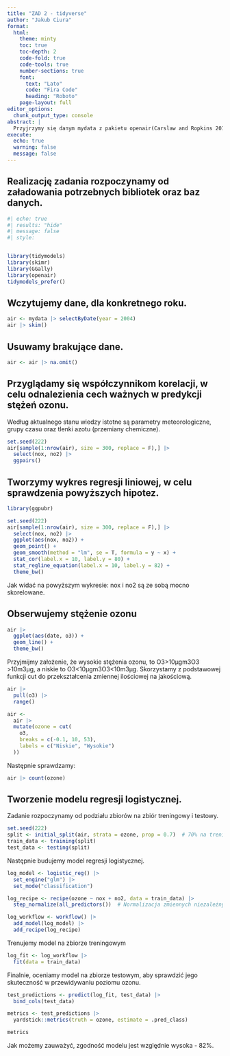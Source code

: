 ```yaml
---
title: "ZAD 2 - tidyverse"
author: "Jakub Ciura"
format: 
  html:
    theme: minty            
    toc: true                 
    toc-depth: 2              
    code-fold: true           
    code-tools: true          
    number-sections: true     
    font:                     
      text: "Lato"            
      code: "Fira Code"       
      heading: "Roboto"       
    page-layout: full        
editor_options: 
  chunk_output_type: console
abstract: |
  Przyjrzymy się danym mydata z pakietu openair(Carslaw and Ropkins 2012). Na podstawie tego zbioru danych spróbujemy zbudować model klasyfikacji. Będzie on przewidywał, czy stężenia ozonu było wysokie, czy było niskie. Zanim zdefiniujemy co oznacza “wysokie” i “niskie” przyjrzymy się zestawowi naszych danych.
execute:
  echo: true                 
  warning: false             
  message: false             
---
```


## Realizację zadania rozpoczynamy od załadowania potrzebnych bibliotek oraz baz danych.
```r
#| echo: true
#| results: "hide"
#| message: false
#| style:


library(tidymodels) 
library(skimr) 
library(GGally) 
library(openair) 
tidymodels_prefer()
```


## Wczytujemy dane, dla konkretnego roku.
```r
air <- mydata |> selectByDate(year = 2004) 
air |> skim()
```


## Usuwamy brakujące dane.
```r
air <- air |> na.omit()
```


## Przyglądamy się współczynnikom korelacji, w celu odnalezienia cech ważnych w predykcji stężeń ozonu.
Według aktualnego stanu wiedzy istotne są parametry meteorologiczne, grupy czasu oraz tlenki azotu (przemiany chemiczne).
```r
set.seed(222)
air[sample(1:nrow(air), size = 300, replace = F),] |> 
  select(nox, no2) |> 
  ggpairs()

```

## Tworzymy wykres regresji liniowej, w celu sprawdzenia powyższych hipotez.

```r
library(ggpubr)

set.seed(222)
air[sample(1:nrow(air), size = 300, replace = F),] |> 
  select(nox, no2) |> 
  ggplot(aes(nox, no2)) +
  geom_point() +
  geom_smooth(method = "lm", se = T, formula = y ~ x) + 
  stat_cor(label.x = 10, label.y = 80) + 
  stat_regline_equation(label.x = 10, label.y = 82) +
  theme_bw()
```
Jak widać na powyższym wykresie: nox i no2 są ze sobą mocno skorelowane.


## Obserwujemy stężenie ozonu

```r

air |>    
  ggplot(aes(date, o3)) +     
  geom_line() +     
  theme_bw()

```
Przyjmijmy założenie, że wysokie stężenia ozonu, to O3>10μgm3O3​>10m3μg​, a niskie to O3<10μgm3O3​<10m3μg​. Skorzystamy z podstawowej funkcji cut do przekształcenia zmiennej ilościowej na jakościową.

```r
air |> 
  pull(o3) |> 
  range()  
```

```r
air <-
  air |>
  mutate(ozone = cut(
    o3,
    breaks = c(-0.1, 10, 53),
    labels = c("Niskie", "Wysokie")
  ))
```


Następnie sprawdzamy:
```r
air |> count(ozone)
```


## Tworzenie modelu regresji logistycznej.

Zadanie rozpoczynamy od podziału zbiorów na zbiór treningowy i testowy.

```r

set.seed(222)
split <- initial_split(air, strata = ozone, prop = 0.7)  # 70% na trening, 30% na test
train_data <- training(split)
test_data <- testing(split)


```

Następnie budujemy model regresji logistycznej.
```r

log_model <- logistic_reg() |> 
  set_engine("glm") |> 
  set_mode("classification")

log_recipe <- recipe(ozone ~ nox + no2, data = train_data) |> 
  step_normalize(all_predictors())  # Normalizacja zmiennych niezależnych

log_workflow <- workflow() |> 
  add_model(log_model) |> 
  add_recipe(log_recipe)

```

Trenujemy model na zbiorze treningowym
```r

log_fit <- log_workflow |> 
  fit(data = train_data)

```

Finalnie, oceniamy model na zbiorze testowym, aby sprawdzić jego skuteczność w przewidywaniu poziomu ozonu.
```r

test_predictions <- predict(log_fit, test_data) |> 
  bind_cols(test_data)

metrics <- test_predictions |> 
  yardstick::metrics(truth = ozone, estimate = .pred_class)

metrics

```

Jak możemy zauważyć, zgodność modelu jest względnie wysoka - 82%.